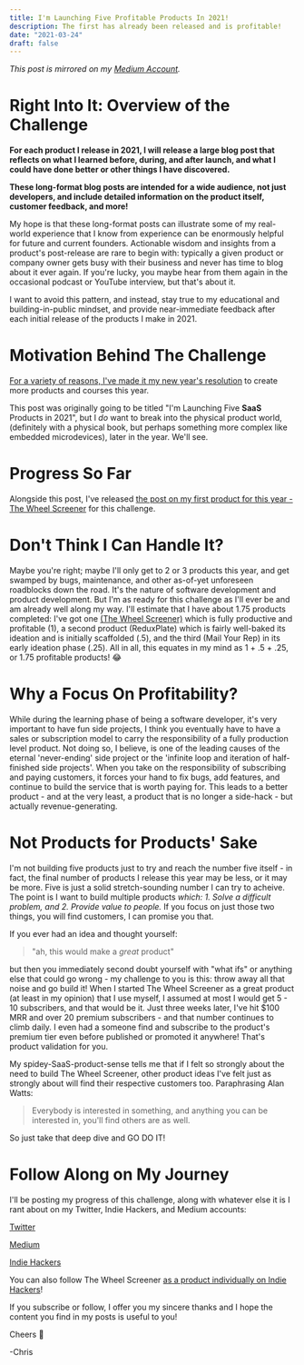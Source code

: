 ```yaml
---
title: I'm Launching Five Profitable Products In 2021!
description: The first has already been released and is profitable!
date: "2021-03-24"
draft: false
---
```



_This post is mirrored on my [Medium Account](https://chrisfrewin.medium.com/im-launching-five-profitable-products-in-2021-b08a1cc05ea2)._

<FivePartProductSeries dontLinkURL="/blog/im-launching-five-profitable-products-in-2021"/>

# Right Into It: Overview of the Challenge

**For each product I release in 2021, I will release a large blog post that reflects on what I learned before, during, and after launch, and what I could have done better or other things I have discovered.** 

**These long-format blog posts are intended for a wide audience, not just developers, and include detailed information on the product itself, customer feedback, and more!**

My hope is that these long-format posts can illustrate some of my real-world experience that I know from experience can be enormously helpful for future and current founders. Actionable wisdom and insights from a product's post-release are rare to begin with: typically a given product or company owner gets busy with their business and never has time to blog about it ever again. If you're lucky, you maybe hear from them again in the occasional podcast or YouTube interview, but that's about it.

I want to avoid this pattern, and instead, stay true to my educational and building-in-public mindset, and provide near-immediate feedback after each initial release of the products I make in 2021.

# Motivation Behind The Challenge

[For a variety of reasons, I've made it my new year's resolution](../goals-for-2021) to create more products and courses this year.

This post was originally going to be titled "I'm Launching Five **SaaS** Products in 2021", but I _do_ want to break into the physical product world, (definitely with a physical book, but perhaps something more complex like embedded microdevices), later in the year. We'll see.

# Progress So Far

Alongside this post, I've released [the post on my first product for this year - The Wheel Screener](/blog/releasing-5-products-in-2021-part-1-the-wheel-screener) for this challenge.

# Don't Think I Can Handle It?

Maybe you're right; maybe I'll only get to 2 or 3 products this year, and get swamped by bugs, maintenance, and other as-of-yet unforeseen roadblocks down the road. It's the nature of software development and product development. But I'm as ready for this challenge as I'll ever be and am already well along my way. I'll estimate that I have about 1.75 products completed: I've got one [(The Wheel Screener)](https://wheelscreener.com) which is fully productive and profitable (1), a second product (ReduxPlate) which is fairly well-baked its ideation and is initially scaffolded (.5), and the third (Mail Your Rep) in its early ideation phase (.25). All in all, this equates in my mind as 1 + .5 + .25, or 1.75 profitable products! 😂

# Why a Focus On Profitability?

While during the learning phase of being a software developer, it's very important to have fun side projects, I think you eventually have to have a sales or subscription model to carry the responsibility of a fully production level product. Not doing so, I believe, is one of the leading causes of the eternal 'never-ending' side project or the 'infinite loop and iteration of half-finished side projects'. When you take on the responsibility of subscribing and paying customers, it forces your hand to fix bugs, add features, and continue to build the service that is worth paying for. This leads to a better product - and at the very least, a product that is no longer a side-hack - but actually revenue-generating.

# Not Products for Products' Sake

I'm not building five products just to try and reach the number five itself - in fact, the final number of products I release this year may be less, or it may be more. Five is just a solid stretch-sounding number I can try to acheive. The point is I want to build multiple products _which: 1. Solve a difficult problem, and 2. Provide value to people._ If you focus on just those two things, you will find customers, I can promise you that.

If you ever had an idea and thought yourself:

>"ah, this would make a _great_ product" 

but then you immediately second doubt yourself with "what ifs" or anything else that could go wrong - my challenge to you is this: throw away all that noise and go build it! When I started The Wheel Screener as a great product (at least in my opinion) that I use myself, I assumed at most I would get 5 - 10 subscribers, and that would be it. Just three weeks later, I've hit $100 MRR and over 20 premium subscribers - and that number continues to climb daily. I even had a someone find and subscribe to the product's premium tier even before published or promoted it anywhere! That's product validation for you.

My spidey-SaaS-product-sense tells me that if I felt so strongly about the need to build The Wheel Screener, other product ideas I've felt just as strongly about will find their respective customers too. Paraphrasing Alan Watts: 

> Everybody is interested in something, and anything you can be interested in, you'll find others are as well.

So just take that deep dive and GO DO IT!

# Follow Along on My Journey

I'll be posting my progress of this challenge, along with whatever else it is I rant about on my Twitter, Indie Hackers, and Medium accounts:

[Twitter](https://twitter.com/chrisfullstack)

[Medium](https://chrisfrewin.medium.com/)

[Indie Hackers](https://www.indiehackers.com/fullStackChris)

You can also follow The Wheel Screener [as a product individually on Indie Hackers](https://www.indiehackers.com/product/the-wheel-screener)!

If you subscribe or follow, I offer you my sincere thanks and I hope the content you find in my posts is useful to you!

Cheers 🍺

-Chris
